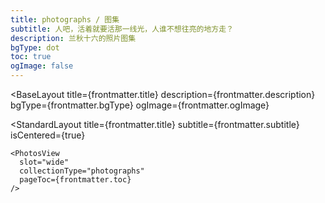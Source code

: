 ```yaml
---
title: photographs / 图集
subtitle: 人吧，活着就要活那一线光，人谁不想往亮的地方走？
description: 兰秋十六的照片图集
bgType: dot
toc: true
ogImage: false
---
```



<BaseLayout
  title={frontmatter.title}
  description={frontmatter.description}
  bgType={frontmatter.bgType}
  ogImage={frontmatter.ogImage}
>
  <StandardLayout
    title={frontmatter.title}
    subtitle={frontmatter.subtitle}
    isCentered={true}
  >
    <PhotosView
      slot="wide"
      collectionType="photographs"
      pageToc={frontmatter.toc}
    />
  </StandardLayout>
</BaseLayout>
